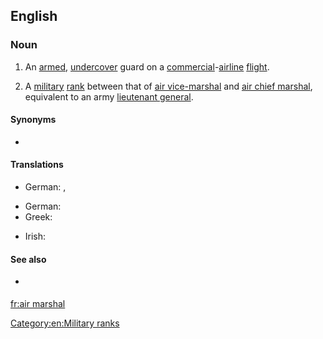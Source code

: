 {{also|Air Marshal}}
==English==
{{wikipedia}}

===Noun===
{{en-noun|head=[[air]] [[marshal]]}}

# {{lb|en|US|law enforcement}} An [[armed]], [[undercover]] guard on a [[commercial]]-[[airline]] [[flight]].
# {{lb|en|British|Australia|New Zealand|Canada|military}} A [[military]] [[rank]] between that of [[air vice-marshal]] and [[air chief marshal]], equivalent to an army [[lieutenant general]].

====Synonyms====
* {{sense|law enforcement}} {{l|en|sky marshal}}

====Translations====
{{trans-top|law enforcement}}
* German: {{t+|de|Air Marshal|m}}, {{t+|de|Sky Marshal|m}}
{{trans-mid}}
{{trans-bottom}}
{{trans-top|military rank}}
* German: {{t+|de|Air Marshal}}
* Greek: {{t+|el|αντιπτέραρχος|sc=Grek}}
{{trans-mid}}
* Irish: {{t|ga|aermharascal|m}}
{{trans-bottom}}

====See also====
* {{sense|law enforcement}} {{pedia|Federal Air Marshal Service}}

[[Category:en:Military ranks]]

[[fr:air marshal]]